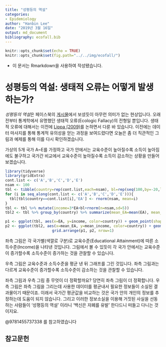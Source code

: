 ```yaml
---
title: "성평등의 역설"
categories: 
- Epidemiology
author: "Hanbin Lee"
date: "2019년 3월 16일"
output: md_document
bibliography: ecofall.bib
---
```


```r
knitr::opts_chunk$set(echo = TRUE)
knitr::opts_chunk$set(fig.path="../../img/ecofall/")
```

* 이 문서는 Rmarkdown을 사용하여 작성됐습니다.

# 성평등의 역설: 생태적 오류는 어떻게 발생하는가?

*성평등의 역설*은 페이스북의 [게시물](https://www.facebook.com/permalink.php?story_fbid=730109564057610&id=303765500025354)에서 보셨듯이 아무런 의미가 없는 현상입니다.
오래전부터 통계학에서 유명했던 생태적 오류(Ecologic Fallacy)의 전형일 뿐입니다.
생태적 오류에 대해서는 이전에 [Lippa (2009)](https://hanbin973.github.io/lippa/main.html)를 논하면서 다룬 바 있습니다.
이전에는 데이터 마사지를 통해 통계적 유의성을 얻는 과정을 보여드렸다면 오늘은 좀 더 직관적인 그림과 예제를 통해 이를 다시 확인하겠습니다.

가상의 5개 국가 A~E를 가정하고 국가 안에서는 교육수준이 높아질수록 소득이 높아짐에도 불구하고 국가간 비교에서 교육수준이 높아질수록 소득이 감소하는 상황을 만들어보겠습니다.

```r
library(tidyverse)
library(gridExtra)
cont.list <- c('A','B','C','D','E')
nsam <- 100
tbl <- tibble(country=rep(cont.list,each=nsam), bl=rep(seq(100,by=-20,length.out=length(cont.list)),each=nsam))
for (i in seq_along(cont.list <- c('A','B','C','D','E'))){
  tbl[tbl$country==cont.list[i],'EA'] <- rnorm(nsam, mean=i)
}
tbl <- tbl %>% mutate(income=3*EA+bl+rnorm(n=nsam,sd=5))
tbl2 <- tbl %>% group_by(country) %>% summarize(mean_EA=mean(EA), mean_income=mean(income))
```
<center>
```r
p1 <- ggplot(tbl, aes(x=EA, y=income, color=country)) + geom_point(shape=1) + geom_smooth(method=lm) + ylab('Income') + xlab('Educational Attainment')
p2 <- ggplot(tbl2, aes(x=mean_EA, y=mean_income, color=country)) + geom_smooth(method=lm, size=0.5, color='grey') + ylab('Income') + xlab('Educational Attainment') + geom_point(shape=19)
grid.arrange(p1, p2, nrow=1)
```

</center>

좌측 그림은 각 국가별(색깔로 구분)로 교육수준(Educational Attainment)에 따른 소득수준(Income)을 나타낸 것입니다.
그림에서 볼 수 있듯이 각 국가 안에서는 교육수준이 증가할수록 소득수준이 증가하는 것을 관찰할 수 있습니다.

우측 그림은 교육수준과 소득수준을 평균 낸 뒤 그래프를 그린 것입니다.
좌측 그림과는 다르게 교육수준이 증가할수록 소득수준이 감소하는 것을 관찰할 수 있습니다.

좌측 그림과 우측 그림 중 무엇이 더 정확할까요? 당연히 좌측 그림이 더 정확합니다.
우측 그림은 좌측 그림을 그리는데 사용한 데이터를 평균내서 필요한 정보들이 소실된 결과물이기 때문이죠.
이래서 국가간 평균값을 비교하는 것은 국가 안의 개인의 정보를 추정하는데 도움이 되지 않습니다.
그리고 이러한 정보소실을 이용해 거짓된 사실을 선동하는 사람들이 '성평등의 역설' 이라니 '백신은 자폐를 유발' 한다드니 떠들고 다니는 것이지요.

@9781455737338 를 참고하였습니다




## 참고문헌
